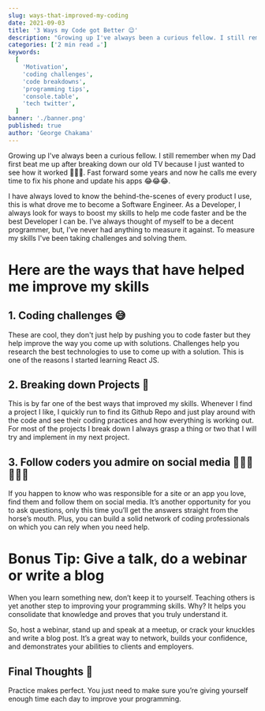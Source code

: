 ```yaml
---
slug: ways-that-improved-my-coding
date: 2021-09-03
title: '3 Ways my Code got Better 😉'
description: "Growing up I've always been a curious fellow. I still remember when my Dad first beat me up after breaking down our old TV because I just wanted to see how it worked 🤦🏽‍♂️."
categories: ['2 min read ☕']
keywords:
  [
    'Motivation',
    'coding challenges',
    'code breakdowns',
    'programming tips',
    'console.table',
    'tech twitter',
  ]
banner: './banner.png'
published: true
author: 'George Chakama'
---
```


Growing up I've always been a curious fellow. I still remember
when my Dad first beat me up after breaking down our old TV because
I just wanted to see how it worked 🤦🏽‍♂️. Fast forward some years and now he calls me every time
to fix his phone and update his apps 😂😂😂.

I have always loved to know the behind-the-scenes of every product I use, this is what drove me to
become a Software Engineer. As a Developer, I always look for ways to boost my skills to help me code faster
and be the best Developer I can be. I’ve always thought of myself to be a decent programmer, but, I’ve never had
anything to measure it against. To measure my skills I've been taking challenges and solving them.

# Here are the ways that have helped me improve my skills

## 1. Coding challenges 😅

These are cool, they don't just help by pushing you to code faster but they help improve the way you
come up with solutions. Challenges help you research the best technologies to use to come up with a solution. This is
one of the reasons I started learning React JS.

## 2. Breaking down Projects 🧩

This is by far one of the best ways that improved my skills. Whenever I find a project I like, I quickly run to find its
Github Repo and just play around with the code and see their coding practices and how everything is working out. For most of the
projects I break down I always grasp a thing or two that I will try and implement in my next project.

## 3. Follow coders you admire on social media 👱🏽‍♂️👨🏽‍🏫

If you happen to know who was responsible for a site or an app you love, find them and follow them on social media.
It’s another opportunity for you to ask questions, only this time you’ll get the answers straight from the horse’s mouth.
Plus, you can build a solid network of coding professionals on which you can rely when you need help.

# Bonus Tip: Give a talk, do a webinar or write a blog

When you learn something new, don’t keep it to yourself. Teaching others is yet another step to improving your programming
skills. Why? It helps you consolidate that knowledge and proves that you truly understand it.

So, host a webinar, stand up and speak at a meetup, or crack your knuckles and write a blog post. It’s a great way to network,
builds your confidence, and demonstrates your abilities to clients and employers.

## Final Thoughts 💬

Practice makes perfect. You just need to make sure you’re giving yourself enough time each day to
improve your programming.

